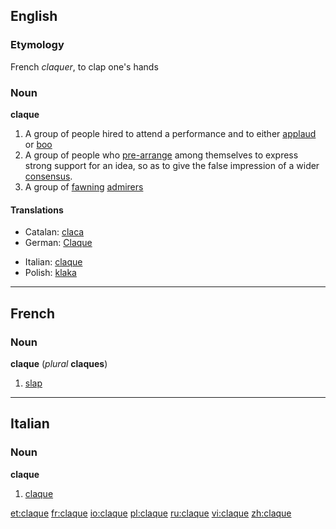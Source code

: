 ==English==

===Etymology===
French ''claquer'', to clap one's hands

===Noun===
'''claque'''

# A group of people hired to attend a performance and to either [[applaud]] or [[boo]]
# A group of people who [[pre-arrange]] among themselves to express strong support for an idea, so as to give the false impression of a wider [[consensus]].
# A group of [[fawning]] [[admirer]]s

====Translations====
{{trans-top|people hired to applaud or boo}}
*Catalan: [[claca]] {{f}}
*German: [[Claque]] {{f}}
{{trans-mid}}
*Italian: [[claque#Italian|claque]] {{f}}
*Polish: [[klaka]] {{f}}
{{trans-bottom}}

----

==French==

===Noun===
'''claque'''  {{f}} (''plural'' '''claques''')

# [[slap#English|slap]]

----

==Italian==

===Noun===
'''claque'''  {{f}} {{inv}}

# [[claque#English|claque]]

[[et:claque]]
[[fr:claque]]
[[io:claque]]
[[pl:claque]]
[[ru:claque]]
[[vi:claque]]
[[zh:claque]]